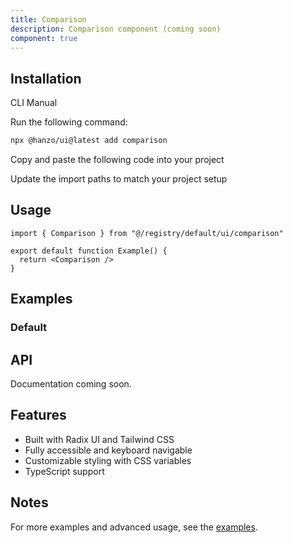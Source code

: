 ```yaml
---
title: Comparison
description: Comparison component (coming soon)
component: true
---
```


<ComponentPreview name="comparison-demo" />

## Installation

<Tabs defaultValue="cli">

<TabsList>
  <TabsTrigger value="cli">CLI</TabsTrigger>
  <TabsTrigger value="manual">Manual</TabsTrigger>
</TabsList>

<TabsContent value="cli">

<Steps>

<Step>Run the following command:</Step>

```bash
npx @hanzo/ui@latest add comparison
```

</Steps>

</TabsContent>

<TabsContent value="manual">

<Steps>

<Step>Copy and paste the following code into your project</Step>

<ComponentSource name="comparison" />

<Step>Update the import paths to match your project setup</Step>

</Steps>

</TabsContent>

</Tabs>

## Usage

```tsx
import { Comparison } from "@/registry/default/ui/comparison"

export default function Example() {
  return <Comparison />
}
```

## Examples

### Default

<ComponentPreview name="comparison-demo" />

## API

Documentation coming soon.

## Features

- Built with Radix UI and Tailwind CSS
- Fully accessible and keyboard navigable
- Customizable styling with CSS variables
- TypeScript support

## Notes

For more examples and advanced usage, see the [examples](/examples).
